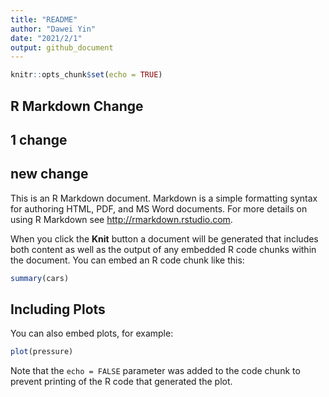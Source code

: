 ```yaml
---
title: "README"
author: "Dawei Yin"
date: "2021/2/1"
output: github_document
---
```


<!-- ^ -->
<!-- | -->
<!-- YAML Frontmatter -->


```r
knitr::opts_chunk$set(echo = TRUE)
```

## R Markdown Change
## 1 change

## new change 

This is an R Markdown document. Markdown is a simple formatting syntax for authoring HTML, PDF, and MS Word documents. For more details on using R Markdown see <http://rmarkdown.rstudio.com>.

When you click the **Knit** button a document will be generated that includes both content as well as the output of any embedded R code chunks within the document. You can embed an R code chunk like this:

```r
summary(cars)
```

## Including Plots

You can also embed plots, for example:

```r
plot(pressure)
```

Note that the `echo = FALSE` parameter was added to the code chunk to prevent printing of the R code that generated the plot.
